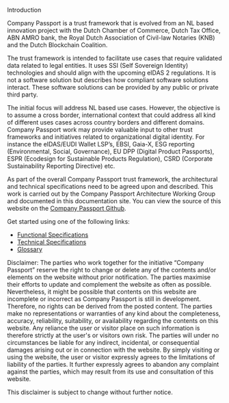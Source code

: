 
<Kicker variant="accent">Introduction</Kicker>
<Title size="large" variant="primary">
  Company Passport - Specifications
</Title>

Company Passport is a trust framework that is evolved from an NL based innovation
project with the Dutch Chamber of Commerce, Dutch Tax Office, ABN AMRO bank,
the Royal Dutch Association of Civil-law Notaries (KNB) and the Dutch Blockchain
Coalition.

The trust framework is intended to facilitate use cases that require validated data
related to legal entities. It uses SSI (Self Sovereign Identity) technologies and should
align with the upcoming eIDAS 2 regulations. It is not a software solution but
describes how compliant software solutions interact. These software solutions can
be provided by any public or private third party.

The initial focus will address NL based use cases. However, the objective is to
assume a cross border, international context that could address all kind of different
uses cases across country borders and different domains. Company Passport work
may provide valuable input to other trust frameworks and initiatives related to
organizational digital identity. For instance the eIDAS/EUDI Wallet LSP’s, EBSI,
Gaia-X, ESG reporting (Environmental, Social, Governance), EU DPP (Digital
Product Passports), ESPR (Ecodesign for Sustainable Products Regulation), CSRD
(Corporate Sustainability Reporting Directive) etc.

As part of the overall Company Passport trust framework, the architectural and
technical specifications need to be agreed upon and described. This work is carried
out by the Company Passport Architecture Working Group and documented in this documentation
site. You can view the source of this website on the [Company Passport Github](https://github.com/dutchBlockchainCoalition/CompanyPassport/).

<Callout variant="primary">

Get started using one of the following links:

- [Functional Specifications](/functional)
- [Technical Specifications](/technical)
- [Glossary](/glossary)

</Callout>

Disclaimer:
The parties who work together for the initiative “Company Passport” reserve the right to change or delete any of the contents and/or elements on the website without prior notification. The parties maximise their efforts to update and complement the website as often as possible. Nevertheless, it might be possible that contents on this website are incomplete or incorrect as Company Passport is still in development. Therefore, no rights can be derived from the posted content. The parties make no representations or warranties of any kind about the completeness, accuracy, reliability, suitability, or availability regarding the contents on this website. Any reliance the user or visitor place on such information is therefore strictly at the user's or visitors own risk. The parties will under no circumstances be liable for any indirect, incidental, or consequential damages arising out or in connection with the website. By simply visiting or using the website, the user or visitor expressly agrees to the limitations of liability of the parties. It further expressly agrees to abandon any complaint against the parties, which may result from its use and consultation of this website.

This disclaimer is subject to change without further notice.
